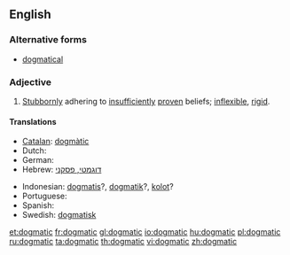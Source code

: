 ==English==

===Alternative forms===
* [[dogmatical]]

===Adjective===
{{en-adj}}

# [[stubbornly|Stubbornly]] adhering to [[insufficiently]] [[proven]] beliefs; [[inflexible]], [[rigid]].

====Translations====
{{trans-top|stubbornly adhering to insufficiently proven beliefs}}
* [[Catalan]]: [[dogmàtic]]
* Dutch: {{t+|nl|dogmatisch}}
* German: {{t+|de|dogmatisch}}
* Hebrew: [[דוגמטי, פסקני]]
{{trans-mid}}
* Indonesian: [[dogmatis]]?, [[dogmatik]]?, [[kolot]]?
* Portuguese: {{t+|pt|dogmático}}
* Spanish: {{t-|es|dogmático}}
* Swedish: [[dogmatisk]]
{{trans-bottom}}

[[et:dogmatic]]
[[fr:dogmatic]]
[[gl:dogmatic]]
[[io:dogmatic]]
[[hu:dogmatic]]
[[pl:dogmatic]]
[[ru:dogmatic]]
[[ta:dogmatic]]
[[th:dogmatic]]
[[vi:dogmatic]]
[[zh:dogmatic]]